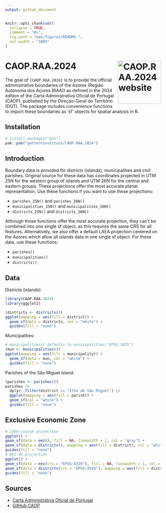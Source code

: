 ```yaml
---
output: github_document
---
```


<!-- README.md is generated from README.Rmd. Please edit that file -->

```r
knitr::opts_chunk$set(
  collapse = TRUE,
  comment = "#>",
  fig.path = "man/figures/README-",
  out.width = "100%"
)
```

# CAOP.RAA.2024 <a href="https://www.pattern.institute/CAOP.RAA.2024/"><img src="man/figures/logo.svg" align="right" height="139" alt="CAOP.RAA.2024 website" /></a>

<!-- badges: start -->
<!-- badges: end -->

The goal of `{CAOP.RAA.2024}` is to provide the official administrative boundaries
of the Azores (Região Autónoma dos Açores (RAA)) as defined in the 2024 edition
of the Carta Administrativa Oficial de Portugal (CAOP), published by the
Direção-Geral do Território (DGT). The package includes convenience functions to
import these boundaries as 'sf' objects for spatial analysis in R.

## Installation

``` r
# install.packages("pak")
pak::pak("patterninstitute/CAOP.RAA.2024")
```

## Introduction

Boundary data is provided for districts (islands), municipalities and civil
parishes. Original source for these data has coordinates projected in UTM 25N for
the western group of islands and UTM 26N for the central and eastern groups.
These projections offer the most accurate planar representation. Use these
functions if you want to use these projections:

- `parishes_25N()` and `parishes_26N()`
- `municipalities_25N()` and `municipalities_26N()`
- `districts_25N()` and `districts_26N()`

Although those functions offer the most accurate projection, they can't be
combined into one single sf object, as this requires the same CRS for all
features. Alternatively, we also offer a default LAEA projection centered on the
Azores which allow all islands data in one single sf object. For these data, use
these functions:

- `parishes()`
- `municipalities()`
- `districts()`

## Data

Districts (islands):

```r
library(CAOP.RAA.2024)
library(ggplot2)

(districts <- districts())
ggplot(mapping = aes(fill = district)) +
  geom_sf(data = districts, col = "white") +
  guides(fill = "none")
```

Municipalities:

```r
# municipalities() defaults to municipalities("EPSG:3035").
(mun <- municipalities())
ggplot(mapping = aes(fill = municipality)) +
  geom_sf(data = mun, col = "white") +
  guides(fill = "none")
```

Parishes of the São Miguel island:

```r
(parishes <- parishes())
parishes |>
  dplyr::filter(district == "Ilha de São Miguel") |>
  ggplot(mapping = aes(fill = parish)) +
  geom_sf(col = "white") +
  guides(fill = "none")
```

## Exclusive Economic Zone

```r
# LAEA custom projection
ggplot() +
geom_sf(data = eez(), fill = NA, linewidth = 1, col = "gray") +
geom_sf(data = districts(), mapping = aes(fill = district), col = "white") +
guides(fill = "none")
# WGS 84 projection
ggplot() +
geom_sf(data = eez(crs = "EPSG:4326"), fill = NA, linewidth = 1, col = "gray") +
geom_sf(data = districts(crs = "EPSG:4326"), mapping = aes(fill = district), col = "white") +
guides(fill = "none")
```


## Sources

- [Carta Administrativa Oficial de Portugal](https://www.dgterritorio.gov.pt/cartografia/cartografia-tematica/caop)
- [GitHub CAOP](https://github.com/dgterritorio/CAOP)
